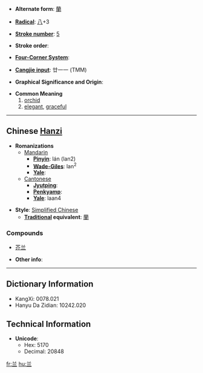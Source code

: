 * '''Alternate form''': [[蘭]]

* '''[[Wiktionary:Chinese radical index| Radical]]''': [[Wiktionary:Chinese radical index 八|八]]+3

* '''[[Wiktionary:Chinese total strokes index|Stroke number]]''': [[Wiktionary:Chinese total strokes index 5|5]]

* '''Stroke order''': 

* '''[[Wiktionary:Chinese four corner index|Four-Corner System]]''': 

* '''[[Wiktionary:Chinese Cangjie index|Cangjie input]]''': 廿一一 (TMM)

* '''Graphical Significance and Origin''': 

* '''Common Meaning'''
*#[[orchid]]
*# [[elegant]], [[graceful]]

----

== Chinese [[Hanzi]] ==

* '''Romanizations'''
** [[Mandarin]]
*** '''[[Pinyin]]''': lán (lan2)
*** '''[[Wade-Giles]]''': lan<sup>2</sup>
*** '''[[Yale]]''': 
**[[Cantonese]]
***'''[[Jyutping]]''':
***'''[[Penkyamp]]''': 
***'''[[Yale]]''': laan4

* '''Style''': [[Simplified Chinese]] 
** '''[[Traditional Chinese|Traditional]] equivalent''': [[蘭]]

===Compounds===
*[[芥兰]]

* '''Other info''': 

----

== Dictionary Information ==

* KangXi: 0078.021
* Hanyu Da Zidian: 10242.020

== Technical Information ==

* '''Unicode''':
** Hex: 5170
** Decimal: 20848

[[fr:兰]]
[[hu:兰]]
